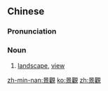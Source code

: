 {{also|景观}}
==Chinese==
{{zh-forms|s=景观}}

===Pronunciation===
{{zh-pron
|m=jǐngguān
|c=ging2 gun1
|mn=kéng-koan
|cat=n
}}

===Noun===
{{zh-noun}}
# [[landscape]], [[view]]

[[zh-min-nan:景觀]]
[[ko:景觀]]
[[zh:景觀]]